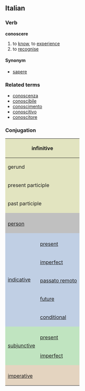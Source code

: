 ==Italian==
===Verb===
'''conoscere'''

# to [[know]], to [[experience]]
# to [[recognise]]

====Synonym====
*[[sapere]]

===Related terms===
*[[conoscenza]]
*[[conoscibile]]
*[[conoscimento]]
*[[conoscitivo]]
*[[conoscitore]]

===Conjugation===

<center>
{| style="background:#F0F0F0"

|-
! colspan="3" style="background:#e2e4c0" | infinitive
| colspan="5" | conoscere

|-
! colspan="3" style="background:#e2e4c0" | gerund
| colspan="5" | conoscendo

|-
! colspan="3" style="background:#e2e4c0" | present participle
| colspan="5" | [[conoscente]]

|-
! colspan="3" style="background:#e2e4c0" | past participle
| colspan="5" | [[conosciuto]]

|-
! colspan="2" style="background:#C0C0C0" |
! colspan="3" style="background:#C0C0C0" | singular
! colspan="3" style="background:#C0C0C0" | plural

|-
! colspan="2" style="background:#C0C0C0" | [[person]]
! style="background:#C0C0C0;width:12.5%" | first
! style="background:#C0C0C0;width:12.5%" | second
! style="background:#C0C0C0;width:12.5%" | third
! style="background:#C0C0C0;width:12.5%" | first
! style="background:#C0C0C0;width:12.5%" | second
! style="background:#C0C0C0;width:12.5%" | third

|-
! rowspan="6" style="background:#c0cfe4" | [[indicative]]

! style="background:#c0cfe4" colspan="1" | 
! style="background:#c0cfe4" | io
! style="background:#c0cfe4" | tu
! style="background:#c0cfe4" | lui/lei
! style="background:#c0cfe4" | noi
! style="background:#c0cfe4" | voi
! style="background:#c0cfe4" | loro

|-
! style="height:3em;background:#c0cfe4" | [[present]]
| conosco
| conosci
| conosce
| conosciamo
| conoscete
| conoscono

|-
! style="height:3em;background:#c0cfe4" | [[imperfect]]
| conoscevo
| conoscevi
| conosceva
| conoscevamo
| conoscevate
| conoscevano

|-
! style="height:3em;background:#c0cfe4" | [[passato remoto]]
| conobbi
| conoscesti
| conobbe
| conoscemmo
| conosceste
| conobbero

|-
! style="height:3em;background:#c0cfe4" | [[future]]
| conoscerò
| conoscerai
| conoscerà
| conosceremo
| conoscerete
| conosceranno

|-
! style="height:3em;background:#c0cfe4" | [[conditional]]
| conoscerei
| conosceresti
| conoscerebbe
| conosceremmo
| conoscereste
| conoscerebbero

|-
! rowspan="3" style="background:#c0e4c0" |[[subjunctive]]
! style="background:#c0e4c0" | 
! style="background:#c0e4c0" | che io
! style="background:#c0e4c0" | che tu
! style="background:#c0e4c0" | che lui/che lei
! style="background:#c0e4c0" | che noi
! style="background:#c0e4c0" | che voi
! style="background:#c0e4c0" | che loro

|-
! style="height:3em;background:#c0e4c0" | [[present]]
| conosca
| conosca
| conosca
| conosciamo
| conosciate
| conoscano

|-
! style="height:3em;background:#c0e4c0" rowspan="1" | [[imperfect]]
| conoscessi
| conoscessi
| conoscesse
| conoscessimo
| conosceste
| conoscessero

|-
! style="background:#e4d4c0" colspan="2" | 
! style="background:#e4d4c0" | -
! style="background:#e4d4c0" | tu
! style="background:#e4d4c0" | lui/lei
! style="background:#e4d4c0" | noi
! style="background:#e4d4c0" | voi
! style="background:#e4d4c0" | loro

|-
! colspan="2" style="height:3em;background:#e4d4c0" | [[imperative]]
|
| conosci
| conosca
| conosciamo
| conoscete
| conoscano

|}
</center>